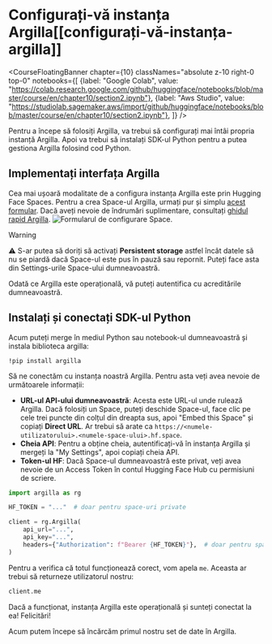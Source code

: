 # Configurați-vă instanța Argilla[[configurați-vă-instanța-argilla]]

<CourseFloatingBanner chapter={10}
  classNames="absolute z-10 right-0 top-0"
  notebooks={[
    {label: "Google Colab", value: "https://colab.research.google.com/github/huggingface/notebooks/blob/master/course/en/chapter10/section2.ipynb"},
    {label: "Aws Studio", value: "https://studiolab.sagemaker.aws/import/github/huggingface/notebooks/blob/master/course/en/chapter10/section2.ipynb"},
]} />

Pentru a începe să folosiți Argilla, va trebui să configurați mai întâi propria instanță Argilla. Apoi va trebui să instalați SDK-ul Python pentru a putea gestiona Argilla folosind cod Python.

## Implementați interfața Argilla

Cea mai ușoară modalitate de a configura instanța Argilla este prin Hugging Face Spaces. Pentru a crea Space-ul Argilla, urmați pur și simplu [acest formular](https://huggingface.co/new-space?template=argilla%2Fargilla-template-space). Dacă aveți nevoie de îndrumări suplimentare, consultați [ghidul rapid Argilla](https://docs.argilla.io/latest/getting_started/quickstart/).
<img src="https://huggingface.co/datasets/huggingface-course/documentation-images/resolve/main/en/chapter10/space_config.png" alt="Formularul de configurare Space."/>

>[!WARNING]
> ⚠️ S-ar putea să doriți să activați **Persistent storage** astfel încât datele să nu se piardă dacă Space-ul este pus în pauză sau repornit.
> Puteți face asta din Settings-urile Space-ului dumneavoastră.

Odată ce Argilla este operațională, vă puteți autentifica cu acreditările dumneavoastră.

## Instalați și conectați SDK-ul Python

Acum puteți merge în mediul Python sau notebook-ul dumneavoastră și instala biblioteca argilla:

`!pip install argilla`

Să ne conectăm cu instanța noastră Argilla. Pentru asta veți avea nevoie de următoarele informații:

- **URL-ul API-ului dumneavoastră**: Acesta este URL-ul unde rulează Argilla. Dacă folosiți un Space, puteți deschide Space-ul, face clic pe cele trei puncte din colțul din dreapta sus, apoi "Embed this Space" și copiați **Direct URL**. Ar trebui să arate ca `https://<numele-utilizatorului>.<numele-space-ului>.hf.space`.
- **Cheia API**: Pentru a obține cheia, autentificați-vă în instanța Argilla și mergeți la "My Settings", apoi copiați cheia API.
- **Token-ul HF**: Dacă Space-ul dumneavoastră este privat, veți avea nevoie de un Access Token în contul Hugging Face Hub cu permisiuni de scriere.

```python
import argilla as rg

HF_TOKEN = "..."  # doar pentru space-uri private

client = rg.Argilla(
    api_url="...",
    api_key="...",
    headers={"Authorization": f"Bearer {HF_TOKEN}"},  # doar pentru space-uri private
)
```

Pentru a verifica că totul funcționează corect, vom apela `me`. Aceasta ar trebui să returneze utilizatorul nostru:

```python
client.me
```

Dacă a funcționat, instanța Argilla este operațională și sunteți conectat la ea! Felicitări!

Acum putem începe să încărcăm primul nostru set de date în Argilla. 